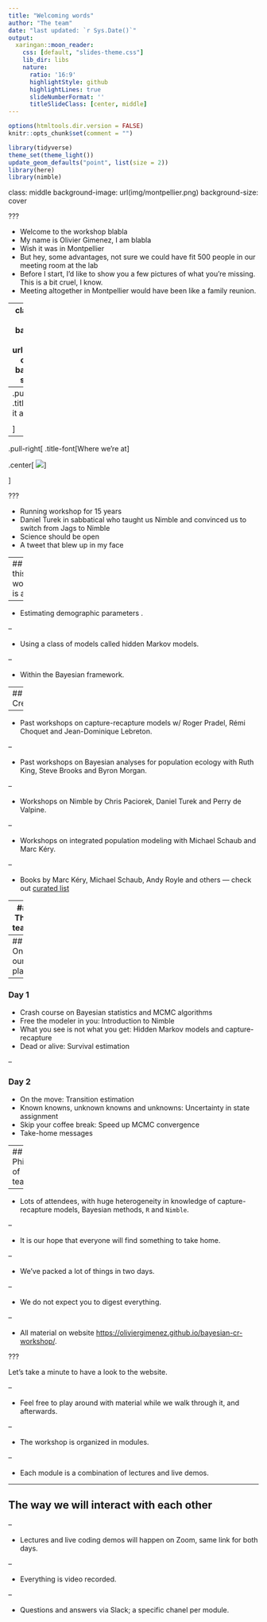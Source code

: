 ```yaml
---
title: "Welcoming words"
author: "The team"
date: "last updated: `r Sys.Date()`"
output:
  xaringan::moon_reader:
    css: [default, "slides-theme.css"]
    lib_dir: libs
    nature:
      ratio: '16:9'
      highlightStyle: github
      highlightLines: true
      slideNumberFormat: ''
      titleSlideClass: [center, middle]
---
```


```r
options(htmltools.dir.version = FALSE)
knitr::opts_chunk$set(comment = "")

library(tidyverse)
theme_set(theme_light())
update_geom_defaults("point", list(size = 2)) 
library(here)
library(nimble)
```


class: middle
background-image: url(img/montpellier.png)
background-size: cover

???

+ Welcome to the workshop blabla
+ My name is Olivier Gimenez, I am blabla
+ Wish it was in Montpellier
+ But hey, some advantages, not sure we could have fit 500 people in our meeting room at the lab
+ Before I start, I'd like to show you a few pictures of what you’re missing. This is a bit cruel, I know. 
+ Meeting altogether in Montpellier would have been like a family reunion. 

---
class: center, middle
background-image: url(img/zoom-covid.png)
background-size: cover

???

+ Instead, we're spending quality time on Zoom. 

---
.pull-left[
.title-font[How it all started]

<center><blockquote class="twitter-tweet"><p lang="en" dir="ltr">📢📅🪤 Inference about animal demographic parameters: Bayesian analysis of capture-recapture data using Jags/Nimble. May 17-18, 2021. Remote workshop. Free of charge. Video-recorded. 🥳<br>➡️ Registration is up and running <a href="https://t.co/wB94IWtBKY">https://t.co/wB94IWtBKY</a><br>➡️ Details in the thread. <a href="https://t.co/mP3tuleIkZ">https://t.co/mP3tuleIkZ</a></p>&mdash; Olivier Gimenez 🖖 (@oaggimenez) <a href="https://twitter.com/oaggimenez/status/1355068873746362368?ref_src=twsrc%5Etfw">January 29, 2021</a></blockquote> <script async src="https://platform.twitter.com/widgets.js" charset="utf-8"></script></center>

]

--

.pull-right[
.title-font[Where we're at]

.center[
![](img/googleform.png)
]

]

???

+ Running workshop for 15 years
+ Daniel Turek in sabbatical who taught us Nimble and convinced us to switch from Jags to Nimble
+ Science should be open
+ A tweet that blew up in my face

---
## What this workshop is about

--

+ Estimating demographic parameters .

--

+ Using a class of models called hidden Markov models.

--

+ Within the Bayesian framework.

---
## Credits

--

+ Past workshops on capture-recapture models w/ Roger Pradel, Rémi Choquet and Jean-Dominique Lebreton.

--

+ Past workshops on Bayesian analyses for population ecology with Ruth King, Steve Brooks and Byron Morgan.

--

+ Workshops on Nimble by Chris Paciorek, Daniel Turek and Perry de Valpine.

--

+ Workshops on integrated population modeling with Michael Schaub and Marc Kéry.

--

+ Books by Marc Kéry, Michael Schaub, Andy Royle and others <span>&#8212;</span> check out [curated list](https://www.mbr-pwrc.usgs.gov/pubanalysis/roylebook/)


---
## The team 

+ [Chloe Rebecca Nater](https://twitter.com/chloe_nater)

+ [Sarah Cubaynes](https://twitter.com/sarahcubaynes)

+ [Perry de Valpine](https://twitter.com/r_nimble)

+ [Maud Quéroué](https://twitter.com/maudqueroue)    

+ [Olivier Gimenez](https://twitter.com/oaggimenez)


---
## On our plate

--

### Day 1
+ Crash course on Bayesian statistics and MCMC algorithms
+ Free the modeler in you: Introduction to Nimble
+ What you see is not what you get: Hidden Markov models and capture-recapture
+ Dead or alive: Survival estimation

--

### Day 2
+ On the move: Transition estimation
+ Known knowns, unknown knowns and unknowns: Uncertainty in state assignment
+ Skip your coffee break: Speed up MCMC convergence 
+ Take-home messages

---
## Philosophy of teaching

--

+ Lots of attendees, with huge heterogeneity in knowledge of capture-recapture models, Bayesian methods, `R` and `Nimble`.

--

+ It is our hope that everyone will find something to take home. 


--

+ We've packed a lot of things in two days.

--

+ We do not expect you to digest everything.

--

+ All material on website <https://oliviergimenez.github.io/bayesian-cr-workshop/>.

???

Let's take a minute to have a look to the website.


--

+ Feel free to play around with material while we walk through it, and afterwards.

--

+ The workshop is organized in modules.

--

+ Each module is a combination of lectures and live demos.

---

## The way we will interact with each other

--

+ Lectures and live coding demos will happen on Zoom, same link for both days.

--

+ Everything is video recorded.

--

+ Questions and answers via Slack; a specific chanel per module.
